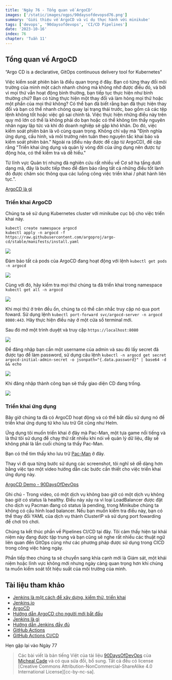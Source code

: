 ```yaml
---
title: 'Ngày 76 - Tổng quan về ArgoCD'
images: ['/static/images/ogps/90daysofdevopsd76.png']
summary: 'Giới thiệu về ArgoCD và ví dụ thực hành với minikube'
tags: ['devops', '90daysofdevops', 'CI/CD Pipelines']
date: '2023-10-16'
index: 76
chapter: 'Tuần 11'
---
```


<TOCInline toc={props.toc} asDisclosure />

## Tổng quan về ArgoCD

“Argo CD is a declarative, GitOps continuous delivery tool for Kubernetes”

Việc kiểm soát phiên bản là điều quan trọng ở đây. Bạn có từng thay đổi môi trường của mình một cách nhanh chóng mà không nhớ được điều đó, và bởi vì mọi thứ vẫn hoạt động bình thường, bạn tiếp tục thực hiện như bình thường chứ? Bạn có từng thực hiện một thay đổi và làm hỏng mọi thứ hoặc một phần của mọi thứ không? Có thể bạn đã biết rằng bạn đã thực hiện thay đổi và bạn có thể nhanh chóng quay lại trạng thái trước, bao gồm cả các tệp lệnh không tốt hoặc việc gõ sai chính tả. Việc thực hiện những điều này trên quy mô lớn có thể là không phải do bạn hoặc có thể không tìm thấy nguyên nhân ngay lập tức và khi đó doanh nghiệp sẽ gặp khó khăn. Do đó, việc kiểm soát phiên bản là vô cùng quan trọng. Không chỉ vậy mà "Định nghĩa ứng dụng, cấu hình, và môi trường nên tuân theo nguyên tắc khai báo và kiểm soát phiên bản." Ngoài ra (điều này được đề cập từ ArgoCD), đề cập rằng "Triển khai ứng dụng và quản lý vòng đời của ứng dụng nên được tự động hóa, có thể kiểm tra và dễ hiểu."

Từ lĩnh vực Quản trị nhưng đã nghiên cứu rất nhiều về Cơ sở hạ tầng dưới dạng mã, đây là bước tiếp theo để đảm bảo rằng tất cả những điều tốt lành đó được chăm sóc thông qua các luồng công việc triển khai / phát hành liên tục.".

[ArgoCD là gì](https://argo-cd.readthedocs.io/en/stable/)

### Triển khai ArgoCD

Chúng ta sẽ sử dụng Kubernetes cluster với minikube cục bộ cho việc triển khai này.

```Shell
kubectl create namespace argocd
kubectl apply -n argocd -f https://raw.githubusercontent.com/argoproj/argo-cd/stable/manifests/install.yaml
```

![](/static/images/assets/Day76_CICD1.png)

Đảm bảo tất cả pods của ArgoCD đang hoạt động với lệnh `kubectl get pods -n argocd`

![](/static/images/assets/Day76_CICD2.png)

Cùng với đó, hãy kiểm tra mọi thứ chúng ta đã triển khai trong namespace `kubectl get all -n argocd`

![](/static/images/assets/Day76_CICD3.png)

Khi mọi thử ở trên đều ổn, chúng ta có thể cân nhắc truy cập nó qua port foward. Sử dụng lệnh `kubectl port-forward svc/argocd-server -n argocd 8080:443`. Hãy thực hiện điều này ở một cửa sổ terminal mới.

Sau đó mở một trình duyệt và truy cập `https://localhost:8080`

![](/static/images/assets/Day76_CICD4.png)

Để đăng nhập bạn cần một username của admin và sau đó lấy secret đã được tạo để làm password, sử dụng câu lệnh `kubectl -n argocd get secret argocd-initial-admin-secret -o jsonpath="{.data.password}" | base64 -d && echo`

![](/static/images/assets/Day76_CICD5.png)

Khi đăng nhập thành công bạn sẽ thấy giao diện CD đang trống.

![](/static/images/assets/Day76_CICD6.png)

### Triển khai ứng dụng

Bây giờ chúng ta đã có ArgoCD hoạt động và có thể bắt đầu sử dụng nó để triển khai ứng dụng từ kho lưu trữ Git cũng như Helm.

Ứng dụng tôi muốn triển khai ở đây mà Pac-Man, một tựa game nổi tiếng và là thứ tôi sử dụng để chạy thử rất nhiều khi nói về quản lý dữ liệu, đây sẽ không phải là lần cuối chúng ta thấy Pac-Man.

Bạn có thể tìm thấy kho lưu trữ [Pac-Man](https://github.com/MichaelCade/pacman-tanzu.git) ở đây.

Thay vì đi qua từng bước sử dụng các screenshot, tôi nghĩ sẽ dễ dàng hơn bằng việc tạo một video hướng dẫn các bước cần thiết cho việc triển khai ứng dụng này.

[ArgoCD Demo - 90DaysOfDevOps](https://www.youtube.com/watch?v=w6J413_j0hA)

Ghi chú - Trong video, có một dịch vụ không bao giờ có một dịch vụ không bao giờ có status là healthy. Điều này xảy ra vì loại LoadBalancer được đặt cho dịch vụ Pacman đang có status là pending, trong Minikube chúng ta không có cấu hình load balancer. Nếu bạn muốn kiểm tra điều này, bạn có thể thay đổi YAML của dịch vụ thành ClusterIP và sử dụng port fowarding để chơi trò chơi.

Chúng ta kết thúc phần về Pipelines CI/CD tại đây. Tôi cảm thấy hiện tại khái niệm này đang được tập trung và bạn cũng sẽ nghe rất nhiều các thuật ngữ liên quan đến GitOps cũng như các phương pháp được sử dụng trong CICD trong công việc hàng ngày.

Phần tiếp theo chúng ta sẽ chuyển sang khía cạnh mới là Giám sát, một khái niệm hoặc lĩnh vực không mới nhưng ngày càng quan trọng hơn khi chúng ta muốn kiểm soát tốt hiệu suất của môi trường của mình.

## Tài liệu tham khảo

- [Jenkins là một cách để xây dựng, kiểm thử, triển khai](https://www.youtube.com/watch?v=_MXtbjwsz3A)
- [Jenkins.io](https://www.jenkins.io/)
- [ArgoCD](https://argo-cd.readthedocs.io/en/stable/)
- [Hướng dẫn ArgoCD cho người mới bắt đầu](https://www.youtube.com/watch?v=MeU5_k9ssrs)
- [Jenkins là gì](https://www.youtube.com/watch?v=LFDrDnKPOTg)
- [Hướng dẫn Jenkins đầy đủ](https://www.youtube.com/watch?v=nCKxl7Q_20I&t=3s)
- [GitHub Actions](https://www.youtube.com/watch?v=R8_veQiYBjI)
- [GitHub Actions CI/CD](https://www.youtube.com/watch?v=mFFXuXjVgkU)

Hẹn gặp lại vào Ngày 77

> Các bài viết là bản tiếng Việt của tài liệu [90DaysOfDevOps](https://github.com/MichaelCade/90DaysOfDevOps/tree/main/2022/Days) của [Micheal Cade](https://twitter.com/MichaelCade1) và có qua sửa đổi, bổ sung. Tất cả đều có license [Creative Commons Attribution-NonCommercial-ShareAlike 4.0 International License][cc-by-nc-sa].

